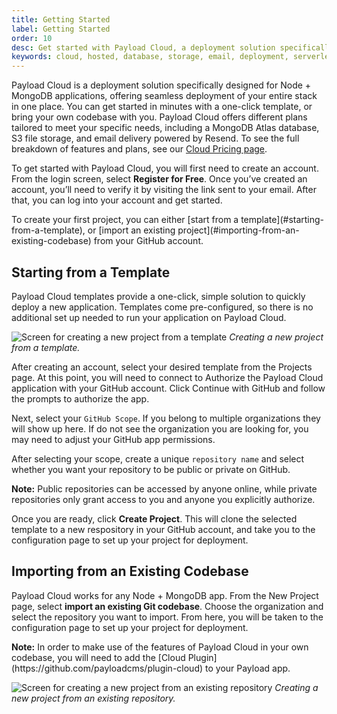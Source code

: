 ```yaml
---
title: Getting Started
label: Getting Started
order: 10
desc: Get started with Payload Cloud, a deployment solution specifically designed for Node + MongoDB applications.
keywords: cloud, hosted, database, storage, email, deployment, serverless, node, mongodb, s3, aws, cloudflare, atlas, resend, payload, cms
---
```


Payload Cloud is a deployment solution specifically designed for Node + MongoDB applications, offering seamless deployment of your entire stack in one place. You can get started in minutes with a one-click template, or bring your own codebase with you. Payload Cloud offers different plans tailored to meet your specific needs, including a MongoDB Atlas database, S3 file storage, and email delivery powered by Resend. To see the full breakdown of features and plans, see our [Cloud Pricing page](https://payloadcms.com/cloud-pricing).

To get started with Payload Cloud, you will first need to create an account. From the login screen, select **Register for Free**. Once you’ve created an account, you’ll need to verify it by visiting the link sent to your email. After that, you can log into your account and get started.

<Banner type="success">
  To create your first project, you can either [start from a
  template](#starting-from-a-template), or [import an existing
  project](#importing-from-an-existing-codebase) from your GitHub account.
</Banner>

## Starting from a Template

Payload Cloud templates provide a one-click, simple solution to quickly deploy a new application. Templates come pre-configured, so there is no additional set up needed to run your application on Payload Cloud.

![Screen for creating a new project from a template](https://payloadcms.com/images/docs/cloud/create-from-template.jpg)
_Creating a new project from a template._

After creating an account, select your desired template from the Projects page. At this point, you will need to connect to Authorize the Payload Cloud application with your GitHub account. Click Continue with GitHub and follow the prompts to authorize the app.

Next, select your `GitHub Scope`. If you belong to multiple organizations they will show up here. If do not see the organization you are looking for, you may need to adjust your GitHub app permissions.

After selecting your scope, create a unique `repository name` and select whether you want your repository to be public or private on GitHub.

<Banner type="warning">
  <strong>Note:</strong> Public repositories can be accessed by anyone online,
  while private repositories only grant access to you and anyone you explicitly
  authorize.
</Banner>

Once you are ready, click **Create Project**. This will clone the selected template to a new respository in your GitHub account, and take you to the configuration page to set up your project for deployment.

## Importing from an Existing Codebase

Payload Cloud works for any Node + MongoDB app. From the New Project page, select **import an existing Git codebase**. Choose the organization and select the repository you want to import. From here, you will be taken to the configuration page to set up your project for deployment.

<Banner type="warning">
  <strong>Note:</strong> In order to make use of the features of Payload Cloud
  in your own codebase, you will need to add the [Cloud
  Plugin](https://github.com/payloadcms/plugin-cloud) to your Payload app.
</Banner>

![Screen for creating a new project from an existing repository](https://payloadcms.com/images/docs/cloud/create-from-existing.jpg)
_Creating a new project from an existing repository._
